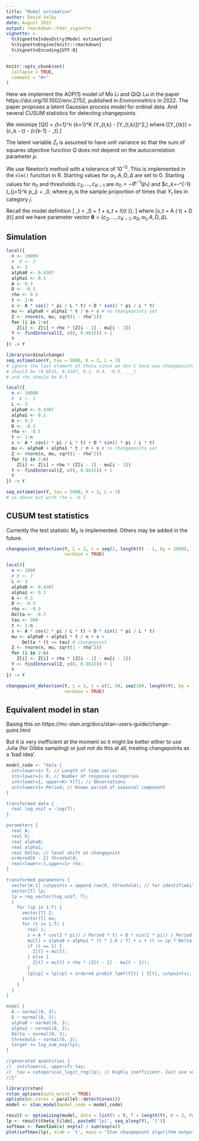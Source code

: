 ```yaml
---
title: "Model estimation"
author: David Selby
date: August 2022
output: rmarkdown::html_vignette
vignette: >
  %\VignetteIndexEntry{Model estimation}
  %\VignetteEngine{knitr::rmarkdown}
  %\VignetteEncoding{UTF-8}
---
```


```r
knitr::opts_chunk$set(
  collapse = TRUE,
  comment = "#>"
)
```

Here we implement the AOP(1) model of Mo Li and QiQi Lu in the paper https://doi.org/10.1002/env.2752, published in _Environmetrics_ in 2022.
The paper proposes a latent Gaussian process model for ordinal data.
And several CUSUM statistics for detecting changepoints.

We minimize
\[Q(\boldsymbol\theta) = \sum_{t=1}^n \sum_{k=1}^K (Y_{t,k} - \mathbb{E}[Y_{t,k}])^2,\]
where
\[\mathbb{E}[Y_{tk}] = \Phi(c_k - \mu_t) - \Phi(c_{k-1} - \mu_t).\]

The latent variable $Z_t$ is assumed to have unit variance so that the sum of squares objective function $Q$ does not depend on the autocorrelation parameter $\rho$.

We use Newton's method with a tolerance of $10^{-5}$.
This is implemented in the `nlm()` function in R.
Starting values for $\alpha_1, A, D, \Delta$ are set to 0.
Starting values for $\alpha_0$ and thresholds $c_2,\dots,c_{K-1}$ are $\alpha_0 = -\Phi^{-1}(p_1)$ and $c_k=-\Phi^{-1}\left(\sum_{j=1}^k p_j\right) + \alpha_0, where $p_j$ is the sample proportion of times that $Y_t$ lies in category $j$.

Recall the model definition
\[
\mu_t = \alpha_0 + \alpha_1 \frac{t}{n} + s_t + \Delta I_{(t \geq \tau)},
\]
where
\[s_t = A \cos\left(\frac{2\pi}{T} t\right) + D \sin \left(\frac{2\pi}{T}t\right)\]
and we have parameter vector $\boldsymbol\theta = (c_2, \dots, c_{K-1}, \alpha_0, \alpha_1, A, D, \Delta)$.

## Simulation

```r
local({
  n <- 10000
  #  K <- 3
  L <- 3
  alpha0 <- 0.4307
  alpha1 <- 0.1
  A <- 0.3
  D <- -0.5
  rho <- 0.5
  t <- 1:n
  s <- A * cos(2 * pi / L * t) + D * sin(2 * pi / L * t)
  mu <- alpha0 + alpha1 * t / n + s # no changepoints yet
  Z <- rnorm(n, mu, sqrt(1 - rho^2))
  for (i in 2:n)
    Z[i] <- Z[i] + rho * (Z[i - 1] - mu[i - 1])
  Y <- findInterval(Z, c(0, 0.8615)) + 1
  Y
}) -> Y

library(ordinalchange)
seq_estimation(Y, tau = 5000, K = 3, L = 3)
# ignore the last element of theta since we don't have any changepoints
# should be (0.8615, 0.4307, 0.1, 0.3, -0.5, ___)
# and rho should be 0.5
```

```r
local({
  n <- 10000
  #  K <- 3
  L <- 3
  alpha0 <- 0.4307
  alpha1 <- 0.1
  A <- 0.3
  D <- -0.5
  rho <- -0.5
  t <- 1:n
  s <- A * cos(2 * pi / L * t) + D * sin(2 * pi / L * t)
  mu <- alpha0 + alpha1 * t / n + s # no changepoints yet
  Z <- rnorm(n, mu, sqrt(1 - rho^2))
  for (i in 2:n)
    Z[i] <- Z[i] + rho * (Z[i - 1] - mu[i - 1])
  Y <- findInterval(Z, c(0, 0.8615)) + 1
  Y
}) -> Y

seq_estimation(Y, tau = 5000, K = 3, L = 3)
# as above but with rho = -0.5
```

## CUSUM test statistics

Currently the test statistic $M_X$ is implemented. Others may be added in the future.

```r
changepoint_detection(Y, L = 3, t = seq(2, length(Y) - 1, by = 1000),
                      verbose = TRUE)
```

```r
local({
  n <- 1000
  # K <- 3
  L <- 3
  alpha0 <- 0.4307
  alpha1 <- 0.1
  A <- 0.3
  D <- -0.5
  rho <- -0.5
  Delta <- -0.7
  tau <- 300
  t <- 1:n
  s <- A * cos(2 * pi / L * t) + D * sin(2 * pi / L * t)
  mu <- alpha0 + alpha1 * t / n + s +
      Delta * (t >= tau) # changepoint
  Z <- rnorm(n, mu, sqrt(1 - rho^2))
  for (i in 2:n)
    Z[i] <- Z[i] + rho * (Z[i - 1] - mu[i - 1])
  Y <- findInterval(Z, c(0, 0.8615)) + 1
  Y
}) -> Y

changepoint_detection(Y, L = 3, t = c(2, 50, seq(100, length(Y), by = 100)),
                      verbose = TRUE)
```

## Equivalent model in stan

Basing this on https://mc-stan.org/docs/stan-users-guide/change-point.html

But it is very inefficient at the moment so it might be better either to use Julia (for Gibbs sampling) or just not do this at all, treating changepoints as a 'bad idea'.

```r
model_code <- "data {
  int<lower=1> T; // Length of time series
  int<lower=1> K; // Number of response categories
  int<lower=1, upper=K> Y[T]; // Observations
  int<lower=1> Period; // Known period of seasonal component
}

transformed data {
  real log_unif = -log(T);
}

parameters {
  real A;
  real D;
  real alpha0;
  real alpha1;
  real Delta; // level shift at changepoint
  ordered[K - 2] threshold;
  real<lower=-1,upper=1> rho;
}

transformed parameters {
  vector[K-1] cutpoints = append_row(0, threshold); // for identifiability
  vector[T] lp;
  lp = rep_vector(log_unif, T);
  {
    for (cp in 1:T) {
      vector[T] Z;
      vector[T] mu;
      for (t in 1:T) {
        real s;
        s = A * cos(2 * pi() / Period * t) + D * sin(2 * pi() / Period * t);
        mu[t] = alpha0 + alpha1 * (t * 1.0 / T) + s + (t >= cp ? Delta : 0);
        if (t == 1) {
          Z[t] = mu[t];
        } else {
          Z[t] = mu[t] + rho * (Z[t - 1] - mu[t - 1]);
        }
        lp[cp] = lp[cp] + ordered_probit_lpmf(Y[t] | Z[t], cutpoints);
      }
    }
  }
}

model {
  A ~ normal(0, 3);
  D ~ normal(0, 3);
  alpha0 ~ normal(0, 3);
  alpha1 ~ normal(0, 3);
  Delta ~ normal(0, 3);
  threshold ~ normal(0, 3);
  target += log_sum_exp(lp);
}

//generated quantities {
//  int<lower=1, upper=T> tau;
//  tau = categorical_logit_rng(lp); // Highly inefficient. Just use softmax(lp)??
//}"

library(rstan)
rstan_options(auto_write = TRUE)
options(mc.cores = parallel::detectCores())
model <- stan_model(model_code = model_code)
```

```r
result <- optimizing(model, data = list(Y = Y, T = length(Y), K = 3, Period = 3))
lp <- result$theta_tilde[, paste0('lp[', seq_along(Y), ']')]
softmax <- function(x) exp(x) / sum(exp(x))
plot(softmax(lp), xlab = 't', main = 'Stan changepoint algorithm output')
```